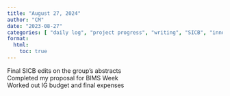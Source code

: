 ```yaml
---
title: "August 27, 2024"
author: "CM"
date: "2023-08-27"
categories: [ "daily log", "project progress", "writing", "SICB", "innovation grant", "BIMS workshop"]
format:
  html:
    toc: true
---
```


Final SICB edits on the group's abstracts\
Completed my proposal for BIMS Week\
Worked out IG budget and final expenses
